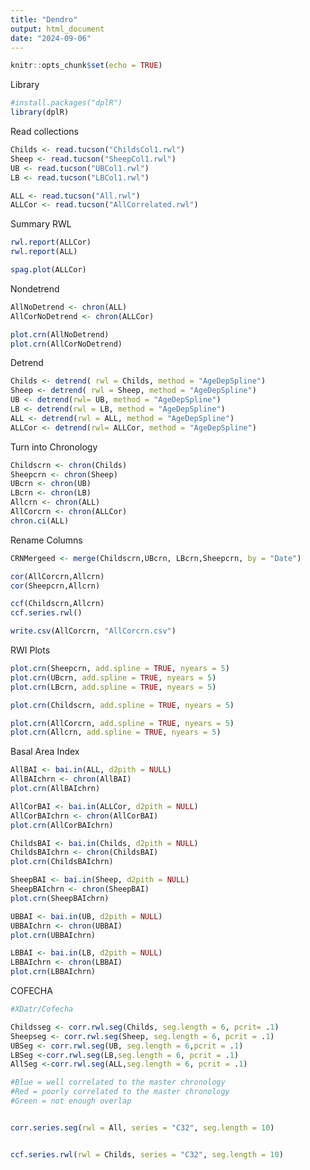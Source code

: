 ```yaml
---
title: "Dendro"
output: html_document
date: "2024-09-06"
---
```


```r
knitr::opts_chunk$set(echo = TRUE)
```


Library
```r
#install.packages("dplR")
library(dplR)
```

Read collections
```r
Childs <- read.tucson("ChildsCol1.rwl")
Sheep <- read.tucson("SheepCol1.rwl")
UB <- read.tucson("UBCol1.rwl")
LB <- read.tucson("LBCol1.rwl")

ALL <- read.tucson("All.rwl")
ALLCor <- read.tucson("AllCorrelated.rwl")
```

Summary RWL

```r
rwl.report(ALLCor)
rwl.report(ALL)

spag.plot(ALLCor)
```

Nondetrend

```r
AllNoDetrend <- chron(ALL)
AllCorNoDetrend <- chron(ALLCor)

plot.crn(AllNoDetrend)
plot.crn(AllCorNoDetrend)
```


Detrend
```r
Childs <- detrend( rwl = Childs, method = "AgeDepSpline")
Sheep <- detrend( rwl = Sheep, method = "AgeDepSpline")
UB <- detrend(rwl= UB, method = "AgeDepSpline")
LB <- detrend(rwl = LB, method = "AgeDepSpline")
ALL <- detrend(rwl = ALL, method = "AgeDepSpline")
ALLCor <- detrend(rwl= ALLCor, method = "AgeDepSpline")
```

Turn into Chronology
```r
Childscrn <- chron(Childs)
Sheepcrn <- chron(Sheep)
UBcrn <- chron(UB)
LBcrn <- chron(LB)
Allcrn <- chron(ALL)
AllCorcrn <- chron(ALLCor)
chron.ci(ALL)
```

Rename Columns

```r
CRNMergeed <- merge(Childscrn,UBcrn, LBcrn,Sheepcrn, by = "Date")

cor(AllCorcrn,Allcrn)
cor(Sheepcrn,Allcrn)

ccf(Childscrn,Allcrn)
ccf.series.rwl()

write.csv(AllCorcrn, "AllCorcrn.csv")
```

RWI Plots
```r
plot.crn(Sheepcrn, add.spline = TRUE, nyears = 5)
plot.crn(UBcrn, add.spline = TRUE, nyears = 5)
plot.crn(LBcrn, add.spline = TRUE, nyears = 5)

plot.crn(Childscrn, add.spline = TRUE, nyears = 5)

plot.crn(AllCorcrn, add.spline = TRUE, nyears = 5)
plot.crn(Allcrn, add.spline = TRUE, nyears = 5)

```


Basal Area Index

```r
AllBAI <- bai.in(ALL, d2pith = NULL)
AllBAIchrn <- chron(AllBAI)
plot.crn(AllBAIchrn)

AllCorBAI <- bai.in(ALLCor, d2pith = NULL)
AllCorBAIchrn <- chron(AllCorBAI)
plot.crn(AllCorBAIchrn)

ChildsBAI <- bai.in(Childs, d2pith = NULL)
ChildsBAIchrn <- chron(ChildsBAI)
plot.crn(ChildsBAIchrn)

SheepBAI <- bai.in(Sheep, d2pith = NULL)
SheepBAIchrn <- chron(SheepBAI)
plot.crn(SheepBAIchrn)

UBBAI <- bai.in(UB, d2pith = NULL)
UBBAIchrn <- chron(UBBAI)
plot.crn(UBBAIchrn)

LBBAI <- bai.in(LB, d2pith = NULL)
LBBAIchrn <- chron(LBBAI)
plot.crn(LBBAIchrn)


```


COFECHA

```r
#XDatr/Cofecha

Childsseg <- corr.rwl.seg(Childs, seg.length = 6, pcrit= .1)
Sheepseg <- corr.rwl.seg(Sheep, seg.length = 6, pcrit = .1)
UBSeg <- corr.rwl.seg(UB, seg.length = 6,pcrit = .1)
LBSeg <-corr.rwl.seg(LB,seg.length = 6, pcrit = .1)
AllSeg <-corr.rwl.seg(ALL,seg.length = 6, pcrit = .1)

#Blue = well correlated to the master chronology
#Red = poorly correlated to the master chronology
#Green = not enough overlap


corr.series.seg(rwl = All, series = "C32", seg.length = 10)


ccf.series.rwl(rwl = Childs, series = "C32", seg.length = 10)

```





